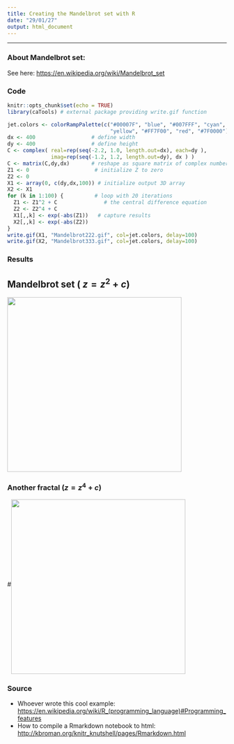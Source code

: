 ```yaml
---
title: Creating the Mandelbrot set with R
date: "29/01/27"
output: html_document
---
```


***

### About Mandelbrot set:

See here: <https://en.wikipedia.org/wiki/Mandelbrot_set>


### Code

```r
knitr::opts_chunk$set(echo = TRUE)
library(caTools) # external package providing write.gif function
```

```r
jet.colors <- colorRampPalette(c("#00007F", "blue", "#007FFF", "cyan", "#7FFF7F",
                                 "yellow", "#FF7F00", "red", "#7F0000"))
dx <- 400                  # define width
dy <- 400                  # define height
C <- complex( real=rep(seq(-2.2, 1.0, length.out=dx), each=dy ),
              imag=rep(seq(-1.2, 1.2, length.out=dy), dx ) )
C <- matrix(C,dy,dx)       # reshape as square matrix of complex numbers
Z1 <- 0                     # initialize Z to zero
Z2 <- 0
X1 <- array(0, c(dy,dx,100)) # initialize output 3D array
X2 <- X1
for (k in 1:100) {          # loop with 20 iterations
  Z1 <- Z1^2 + C               # the central difference equation
  Z2 <- Z2^4 + C
  X1[,,k] <- exp(-abs(Z1))   # capture results
  X2[,,k] <- exp(-abs(Z2))
}
write.gif(X1, "Mandelbrot222.gif", col=jet.colors, delay=100)
write.gif(X2, "Mandelbrot333.gif", col=jet.colors, delay=100)

```

### Results

## Mandelbrot set ( $z = z^2 + c$)

<img src="./Mandelbrot222.gif" style="width:400px;height:400px;" align="middle"></img>

### Another fractal ($z = z^4 + c$)

#<img src="./Mandelbrot333.gif" style="width:400px;height:400px;" align="middle"></img>

### Source

* Whoever wrote this cool example: <https://en.wikipedia.org/wiki/R_(programming_language)#Programming_features>
* How to compile a Rmarkdown notebook to html: <http://kbroman.org/knitr_knutshell/pages/Rmarkdown.html>

